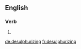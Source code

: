 
==English==

===Verb===
{{head|en}}

# {{present participle of|desulphurize|lang=en}}

[[de:desulphurizing]]
[[fr:desulphurizing]]